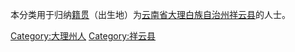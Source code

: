 {{Catnav|頁面分類|各種主題的頁面分類|依中国各省来作的分类|各地中国人|云南人|大理州人}}
{{Catnav|頁面分類|人物|各國人物|中国人|各地中国人|云南人|大理州人}}

本分类用于归纳[[籍贯|籍贯]]（出生地）为[[云南省|云南省]][[大理白族自治州|大理白族自治州]][[祥云县|祥云县]]的人士。

[[Category:大理州人|Category:大理州人]]
[[Category:祥云县|Category:祥云县]]